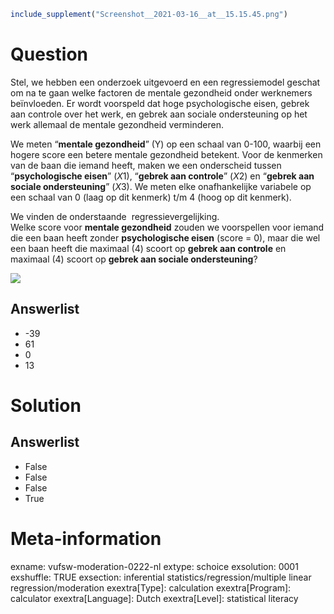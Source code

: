 ```r
include_supplement("Screenshot__2021-03-16__at__15.15.45.png")
```

Question
========
Stel, we hebben een onderzoek uitgevoerd en een regressiemodel geschat
om na te gaan welke factoren de mentale gezondheid onder werknemers
beïnvloeden. Er wordt voorspeld dat hoge psychologische eisen, gebrek
aan controle over het werk, en gebrek aan sociale ondersteuning op het
werk allemaal de mentale gezondheid verminderen.  
  
We meten "**mentale gezondheid**" (Y) op een schaal van 0-100, waarbij
een hogere score een betere mentale gezondheid betekent. Voor de
kenmerken van de baan die iemand heeft, maken we een onderscheid tussen
"**psychologische eisen**" (*X*1), "**gebrek aan controle**" (*X*2) en
"**gebrek aan sociale ondersteuning**" (*X*3). We meten elke
onafhankelijke variabele op een schaal van 0 (laag op dit kenmerk) t/m 4
(hoog op dit kenmerk).  
  
We vinden de onderstaande  regressievergelijking.  
Welke score voor **mentale gezondheid** zouden we voorspellen voor
iemand die een baan heeft zonder **psychologische eisen** (score = 0),
maar die wel een baan heeft die maximaal (4) scoort op **gebrek aan
controle** en maximaal (4) scoort op **gebrek aan sociale
ondersteuning**?  
  
![](Screenshot__2021-03-16__at__15.15.45.png)

Answerlist
----------
* -39
* 61
* 0
* 13

Solution
========










Answerlist
----------
* False
* False
* False
* True

Meta-information
================
exname: vufsw-moderation-0222-nl
extype: schoice
exsolution: 0001
exshuffle: TRUE
exsection: inferential statistics/regression/multiple linear regression/moderation
exextra[Type]: calculation
exextra[Program]: calculator
exextra[Language]: Dutch
exextra[Level]: statistical literacy


